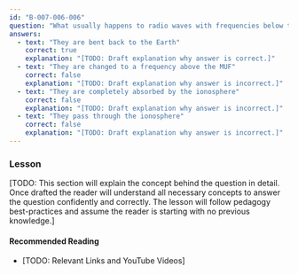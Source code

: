 ```yaml
---
id: "B-007-006-006"
question: "What usually happens to radio waves with frequencies below the maximum usable frequency (MUF) when they are sent into the ionosphere?"
answers:
  - text: "They are bent back to the Earth"
    correct: true
    explanation: "[TODO: Draft explanation why answer is correct.]"
  - text: "They are changed to a frequency above the MUF"
    correct: false
    explanation: "[TODO: Draft explanation why answer is incorrect.]"
  - text: "They are completely absorbed by the ionosphere"
    correct: false
    explanation: "[TODO: Draft explanation why answer is incorrect.]"
  - text: "They pass through the ionosphere"
    correct: false
    explanation: "[TODO: Draft explanation why answer is incorrect.]"
---
```


### Lesson

[TODO: This section will explain the concept behind the question in detail. Once drafted the reader will understand all necessary concepts to answer the question confidently and correctly. The lesson will follow pedagogy best-practices and assume the reader is starting with no previous knowledge.]

#### Recommended Reading

- [TODO: Relevant Links and YouTube Videos]
